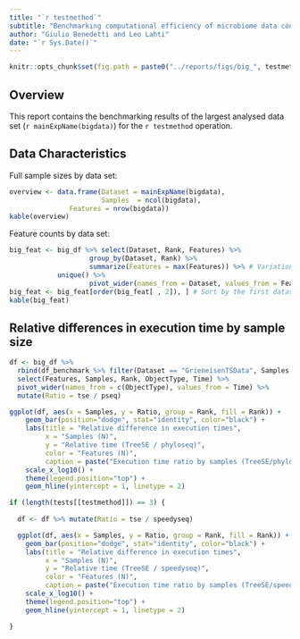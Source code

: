 ```yaml
---
title: "`r testmethod`"
subtitle: "Benchmarking computational efficiency of microbiome data containers"
author: "Giulio Benedetti and Leo Lahti"
date: "`r Sys.Date()`"
---
```


```r
knitr::opts_chunk$set(fig.path = paste0("../reports/figs/big_", testmethod, "_"))
```

## Overview

This report contains the benchmarking results of the largest analysed data set (`r mainExpName(bigdata)`) for the `r testmethod` operation.

## Data Characteristics

Full sample sizes by data set:

```r
overview <- data.frame(Dataset = mainExpName(bigdata),
                       Samples  = ncol(bigdata),
		       Features = nrow(bigdata))
kable(overview)
```

Feature counts by data set:

```r
big_feat <- big_df %>% select(Dataset, Rank, Features) %>%
     	            group_by(Dataset, Rank) %>%
                    summarize(Features = max(Features)) %>% # Variation due to removing zero rows & cols per round
		    unique() %>%
                    pivot_wider(names_from = Dataset, values_from = Features, values_fill = 0)
big_feat <- big_feat[order(big_feat[ , 2]), ] # Sort by the first dataset feature counts
kable(big_feat)
```

## Relative differences in execution time by sample size

```r
df <- big_df %>%
  rbind(df_benchmark %>% filter(Dataset == "GrieneisenTSData", Samples %in% c(100, 1000))) %>%  
  select(Features, Samples, Rank, ObjectType, Time) %>% 
  pivot_wider(names_from = c(ObjectType), values_from = Time) %>% 
  mutate(Ratio = tse / pseq)
```

```r
ggplot(df, aes(x = Samples, y = Ratio, group = Rank, fill = Rank)) +
    geom_bar(position="dodge", stat="identity", color="black") + 
    labs(title = "Relative difference in execution times",
         x = "Samples (N)",
         y = "Relative time (TreeSE / phyloseq)",
         color = "Features (N)",
         caption = paste("Execution time ratio by samples (TreeSE/phyloseq): ", testmethod)) +
    scale_x_log10() +
    theme(legend.position="top") + 
    geom_hline(yintercept = 1, linetype = 2) 

if (length(tests[[testmethod]]) == 3) {
  
  df <- df %>% mutate(Ratio = tse / speedyseq)

  ggplot(df, aes(x = Samples, y = Ratio, group = Rank, fill = Rank)) +
    geom_bar(position="dodge", stat="identity", color="black") + 
    labs(title = "Relative difference in execution times",
         x = "Samples (N)",
         y = "Relative time (TreeSE / speedyseq)",
         color = "Features (N)",
         caption = paste("Execution time ratio by samples (TreeSE/speedyseq): ", testmethod)) +
    scale_x_log10() +
    theme(legend.position="top") + 
    geom_hline(yintercept = 1, linetype = 2) 

}
```
